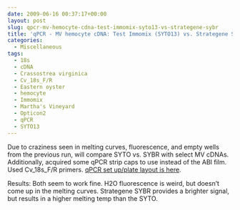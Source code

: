 ```yaml
---
date: 2009-06-16 00:37:17+00:00
layout: post
slug: qpcr-mv-hemocyte-cdna-test-immomix-syto13-vs-strategene-sybr
title: 'qPCR - MV hemocyte cDNA: Test Immomix (SYTO13) vs. Strategene SYBR'
categories:
  - Miscellaneous
tags:
  - 18s
  - cDNA
  - Crassostrea virginica
  - Cv_18s_F/R
  - Eastern oyster
  - hemocyte
  - Immomix
  - Martha's Vineyard
  - Opticon2
  - qPCR
  - SYTO13
---
```


Due to craziness seen in melting curves, fluorescence, and empty wells from the previous run, will compare SYTO vs. SYBR with select MV cDNAs. Additionally, acquired some qPCR strip caps to use instead of the ABI film. Used Cv_18s_F/R primers. [qPCR set up/plate layout is here](https://eagle.fish.washington.edu/Arabidopsis/Notebook%20Workup%20Files/20090615-03.jpg).

Results: Both seem to work fine. H2O fluorescence is weird, but doesn't come up in the melting curves. Strategene SYBR provides a brighter signal, but results in a higher melting temp than the SYTO.
